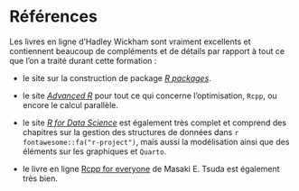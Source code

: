 
# Références {-}

Les livres en ligne d'Hadley Wickham sont vraiment excellents et contiennent beaucoup de compléments et de détails par rapport à tout ce que l'on a traité durant cette formation :
  
 - le site sur la construction de package [*R packages*](https://r-pkgs.hadley.nz/).
    
 - le site [*Advanced R*](https://adv-r.hadley.nz/) pour tout ce qui concerne l'optimisation, `Rcpp`, ou encore le calcul parallèle.
    
 - le site [*R for Data Science*](https://r4ds.hadley.nz/) est également très complet et comprend des chapitres sur la gestion des structures de données dans `r fontawesome::fa("r-project")`, mais aussi la modélisation ainsi que des éléments sur les graphiques et `Quarto`.
    
 - le livre en ligne [Rcpp for everyone](https://teuder.github.io/rcpp4everyone_en/) de Masaki E. Tsuda est également très bien. 



